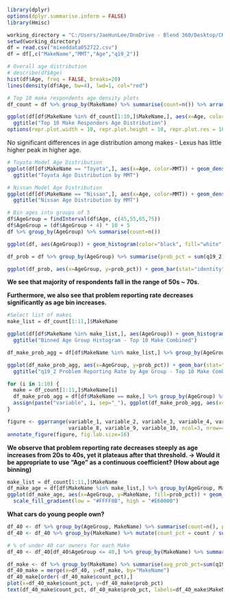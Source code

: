 ```r
library(dplyr)
options(dplyr.summarise.inform = FALSE)
library(Hmisc)
```

```r
working_directory = "C:/Users/JaeHunLee/OneDrive - Blend 360/Desktop/CR/Bayesian_git/code"
setwd(working_directory)
df = read.csv("mixeddata052722.csv")
df = df[,c("MakeName","MMT","Age","q19_2")]
```

```r
# Overall age distribution
# describe(df$Age)
hist(df$Age, freq = FALSE, breaks=20)
lines(density(df$Age, bw=4), lwd=1, col="red")

# Top 10 make respondents age density plots 
df_count = df %>% group_by(MakeName) %>% summarise(count=n()) %>% arrange(desc(count))

ggplot(df[df$MakeName %in% df_count[1:10,]$MakeName,], aes(x=Age, color=MakeName)) + geom_density(size=1) + 
  ggtitle("Top 10 Make Responders Age Distribution")
options(repr.plot.width = 10, repr.plot.height = 10, repr.plot.res = 1000)
```

No significant differences in age distribution among makes - Lexus has little higher peak in higher age.

```r
# Toyota Model Age Distribution
ggplot(df[df$MakeName == "Toyota",], aes(x=Age, color=MMT)) + geom_density(size=1) + 
  ggtitle("Toyota Age Distribution by MMT")

# Nissan Model Age Distribution
ggplot(df[df$MakeName == "Nissan",], aes(x=Age, color=MMT)) + geom_density(size=1) + 
  ggtitle("Nissan Age Distribution by MMT")
```

```r
# Bin ages into groups of 5
df$AgeGroup = findInterval(df$Age, c(45,55,65,75))
df$AgeGroup = (df$AgeGroup + 4) * 10 + 5
df %>% group_by(AgeGroup) %>% summarise(count=n())

ggplot(df, aes(AgeGroup)) + geom_histogram(color="black", fill="white", binwidth = 9) + ggtitle("Binned Age Group Histogram")

df_prob = df %>% group_by(AgeGroup) %>% summarise(prob_pct = sum(q19_2) / n(), count=n())

ggplot(df_prob, aes(x=AgeGroup, y=prob_pct)) + geom_bar(stat="identity") + ggtitle("q19_2 Problem Reporting Rate by Age Group")
```

**We see that majority of respondents fall in the range of 50s \~ 70s.**

**Furthermore, we also see that problem reporting rate decreases significantly as age bin increases.**

```r
#Select list of makes
make_list = df_count[1:11,]$MakeName

ggplot(df[df$MakeName %in% make_list,], aes(AgeGroup)) + geom_histogram(color="black", fill="white", binwidth = 9) + 
  ggtitle("Binned Age Group Histogram - Top 10 Make Combined")

df_make_prob_agg = df[df$MakeName %in% make_list,] %>% group_by(AgeGroup) %>% summarise(prob_pct=sum(q19_2) / n()) 

ggplot(df_make_prob_agg, aes(x=AgeGroup, y=prob_pct)) + geom_bar(stat="identity") +
  ggtitle("q19_2 Problem Reporting Rate by Age Group - Top 10 Make Combined")

for (i in 1:10) {
  make = df_count[1:11,]$MakeName[i]
  df_make_prob_agg = df[df$MakeName == make,] %>% group_by(AgeGroup) %>% summarise(prob_pct=sum(q19_2) / n(), count=n())
  assign(paste("variable", i, sep="_"), ggplot(df_make_prob_agg, aes(x=AgeGroup, y=prob_pct)) + geom_bar(stat="identity") + ggtitle(make) + xlab(NULL) + ylab(NULL) + ylim(0,0.02)) 
}

figure <- ggarrange(variable_1, variable_2, variable_3, variable_4, variable_5, variable_6, variable_7,
                    variable_8, variable_9, variable_10, ncol=3, nrow=4, common.legend=TRUE) 
annotate_figure(figure, fig.lab.size=16)
```

**We observe that problem reporting rate decreases steeply as age increases from 20s to 40s, yet it plateaus after that threshold. -\> Would it be appropriate to use "Age" as a continuous coefficient? (How about age binning)**

```r
make_list = df_count[1:11,]$MakeName
df_make_age = df[df$MakeName %in% make_list,] %>% group_by(AgeGroup, MakeName) %>% summarise(prob_pct=sum(q19_2) / n(), count=n()) 
ggplot(df_make_age, aes(x=AgeGroup, y=MakeName, fill=prob_pct)) + geom_tile() +
  scale_fill_gradient(low = "#FFFF8B", high = "#E60000")
```

**What cars do young people own?**

```r
df_40 <- df %>% group_by(AgeGroup, MakeName) %>% summarise(count=n(), prob_count=sum(q19_2))
df_40 <- df_40 %>% group_by(MakeName) %>% mutate(count_pct = count / sum(count)) %>% arrange(MakeName, AgeGroup)

# % of under 40 car owners for each Make
df_40 <- df_40[df_40$AgeGroup <= 40,] %>% group_by(MakeName) %>% summarise(count_pct = sum(count_pct), count=sum(count), prob_pct=sum(prob_count)/sum(count)) %>% arrange(desc(count_pct))

df_make <- df %>% group_by(MakeName) %>% summarise(avg_prob_pct=sum(q19_2)/n()) 
df_40_make = merge(x=df_40, y=df_make, by="MakeName")
df_40_make[order(-df_40_make$count_pct),]
plot(x=df_40_make$count_pct, y=df_40_make$prob_pct)
text(df_40_make$count_pct, df_40_make$prob_pct, labels=df_40_make$MakeName)
```
